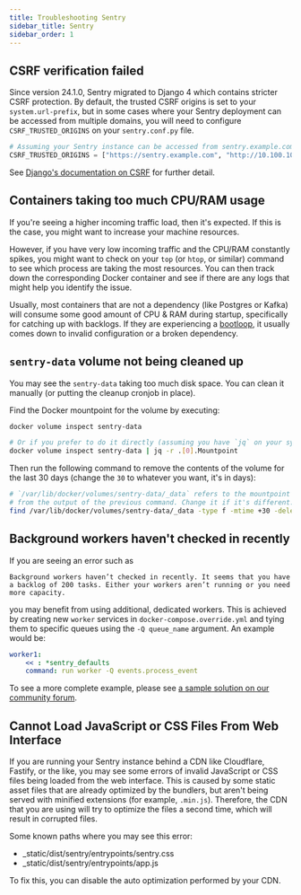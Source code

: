 ```yaml
---
title: Troubleshooting Sentry
sidebar_title: Sentry
sidebar_order: 1
---
```


## CSRF verification failed

Since version 24.1.0, Sentry migrated to Django 4 which contains stricter CSRF protection. By default, the trusted CSRF origins is set to your `system.url-prefix`, but in some cases where your Sentry deployment can be accessed from multiple domains, you will need to configure `CSRF_TRUSTED_ORIGINS` on your `sentry.conf.py` file.

```python
# Assuming your Sentry instance can be accessed from sentry.example.com, 10.100.10.10 and 127.0.0.1.
CSRF_TRUSTED_ORIGINS = ["https://sentry.example.com", "http://10.100.10.10", "http://127.0.0.1:9000"]
```

See [Django's documentation on CSRF](https://docs.djangoproject.com/en/4.2/ref/settings/#std-setting-CSRF_TRUSTED_ORIGINS) for further detail.

## Containers taking too much CPU/RAM usage

If you're seeing a higher incoming traffic load, then it's expected. If this is the case, you might want to increase your machine resources.

However, if you have very low incoming traffic and the CPU/RAM constantly spikes, you might want to check on your `top` (or `htop`, or similar) command to see which process are taking the most resources. You can then track down the corresponding Docker container and see if there are any logs that might help you identify the issue.

Usually, most containers that are not a dependency (like Postgres or Kafka) will consume some good amount of CPU & RAM during startup, specifically for catching up with backlogs. If they are experiencing a [bootloop](https://en.wikipedia.org/wiki/Booting#Bootloop), it usually comes down to invalid configuration or a broken dependency.

## `sentry-data` volume not being cleaned up

You may see the `sentry-data` taking too much disk space. You can clean it manually (or putting the cleanup cronjob in place).

Find the Docker mountpoint for the volume by executing:
```bash
docker volume inspect sentry-data

# Or if you prefer to do it directly (assuming you have `jq` on your system):
docker volume inspect sentry-data | jq -r .[0].Mountpoint
```

Then run the following command to remove the contents of the volume for the last 30 days (change the `30` to whatever you want, it's in days):
```bash
# `/var/lib/docker/volumes/sentry-data/_data` refers to the mountpoint of the volume
# from the output of the previous command. Change it if it's different.
find /var/lib/docker/volumes/sentry-data/_data -type f -mtime +30 -delete
```

## Background workers haven't checked in recently

If you are seeing an error such as

```
Background workers haven’t checked in recently. It seems that you have a backlog of 200 tasks. Either your workers aren’t running or you need more capacity.
```

you may benefit from using additional, dedicated workers. This is achieved by creating new `worker` services in `docker-compose.override.yml` and tying them to specific queues using the `-Q queue_name` argument. An example would be:

```yaml
worker1:
    << : *sentry_defaults
    command: run worker -Q events.process_event
```

To see a more complete example, please see [a sample solution on our community forum](https://forum.sentry.io/t/how-to-clear-backlog-and-monitor-it/10715/14?u=byk).

## Cannot Load JavaScript or CSS Files From Web Interface

If you are running your Sentry instance behind a CDN like Cloudflare, Fastify, or the like, you may see some errors of invalid JavaScript or CSS files being loaded from the web interface. This is caused by some static asset files that are already optimized by the bundlers, but aren't being served with minified extensions (for example, `.min.js`). Therefore, the CDN that you are using will try to optimize the files a second time, which will result in corrupted files.

Some known paths where you may see this error:
* _static/dist/sentry/entrypoints/sentry.css
* _static/dist/sentry/entrypoints/app.js

To fix this, you can disable the auto optimization performed by your CDN.
